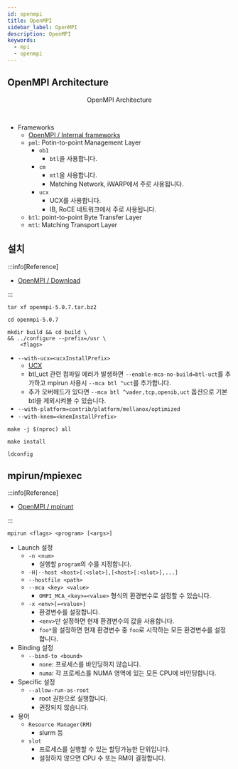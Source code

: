 ```yaml
---
id: openmpi
title: OpenMPI
sidebar_label: OpenMPI
description: OpenMPI
keywords:
  - mpi
  - openmpi
---
```



## OpenMPI Architecture

<center>
	<figure>
		<DrwaIOViewer src={useBaseUrl("img/mlops/mlops/workflow/mpi-ooerator/mpi-architecture.drawio")} />
		<figcaption>OpenMPI Architecture</figcaption>
	</figure>
</center>

<br />

- Frameworks
  - [OpenMPI / Internal frameworks](https://docs.open-mpi.org/en/main/developers/frameworks.html)
  - `pml`: Potin-to-point Management Layer
    - `ob1`
      - `btl`을 사용합니다.
    - `cm`
      - `mtl`을 사용합니다.
      - Matching Network, iWARP에서 주로 사용됩니다.
    - `ucx`
      - UCX를 사용합니다.
      - IB, RoCE 네트워크에서 주로 사용됩니다.
  - `btl`: point-to-point Byte Transfer Layer
  - `mtl`: Matching Transport Layer

## 설치

:::info[Reference]

- [OpenMPI / Download](https://www-lb.open-mpi.org/software/ompi)

:::

```shell
tar xf openmpi-5.0.7.tar.bz2
```

```shell
cd openmpi-5.0.7
```

```shell
mkdir build && cd build \
&& ../configure --prefix=/usr \
    <flags>
```

- `--with-ucx=<ucxInstallPrefix>`
  - [UCX](/docs/lang/design/protocol/ucx)
  - btl_uct 관련 컴파일 에러가 발생하면 `--enable-mca-no-build=btl-uct`를 추가하고 mpirun 사용시 `--mca btl ^uct`를 추가합니다.
  - 추가 오버헤드가 있다면 `--mca btl ^vader,tcp,openib,uct` 옵션으로 기본 btl을 제외시켜볼 수 있습니다.
- `--with-platform=contrib/platform/mellanox/optimized`
- `--with-knem=<knemInstallPrefix>`

```shell
make -j $(nproc) all
```

```shell
make install
```

```shell
ldconfig
```

## mpirun/mpiexec

:::info[Reference]

- [OpenMPI / mpirunt](https://docs.open-mpi.org/en/main/man-openmpi/man1/mpirun.1.html)

:::

```shell
mpirun <flags> <program> [<args>]
```

- Launch 설정
  - `-n <num>`
    - 실행할 `program`의 수를 지정합니다.
  - `-H|--host <host>[:<slot>],[<host>[:<slot>],...]`
  - `--hostfile <path>`
  - `--mca <key> <value>`
    - `OMPI_MCA_<key>=<value>` 형식의 환경변수로 설정할 수 있습니다.
  - `-x <env>[=<value>]`
    - 환경변수를 설정합니다.
    - `<env>`만 설정하면 현재 환경변수의 값을 사용합니다.
    - `foo*`을 설정하면 현재 환경변수 중 `foo`로 시작하는 모든 환경변수를 설정합니다.
- Binding 설정
  - `--bind-to <bound>`
    - `none`: 프로세스를 바인딩하지 않습니다.
    - `numa`: 각 프로세스를 NUMA 영역에 있는 모든 CPU에 바인딩합니다.
- Specific 설정
  - `--allow-run-as-root`
    - root 권한으로 실행합니다.
    - 권장되지 않습니다.
- 용어
  - `Resource Manager(RM)`
    - slurm 등
  - `slot`
    - 프로세스를 실행할 수 있는 할당가능한 단위입니다.
    - 설정하지 않으면 CPU 수 또는 RM이 결정합니다.

